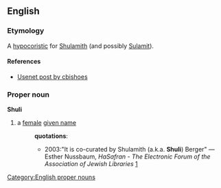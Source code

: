 {{rfd}}
== English ==
=== Etymology ===
A [[hypocoristic]] for [[Shulamith]] (and possibly [[Sulamit]]).
==== References ====
* [http://groups-beta.google.com/group/soc.genealogy.jewish/msg/c1e8d1721e68d194 Usenet post by cbishoes]
=== Proper noun ===
[[Category:English proper nouns]]
'''Shuli'''
# a [[female]] [[given name]]
#:'''quotations''':
#:*2003:"It is co-curated by Shulamith (a.k.a. '''Shuli''') Berger" &mdash; Esther Nussbaum, ''HaSafran - The Electronic Forum of the Association of Jewish Libraries'' [http://www.mail-archive.com/hasafran@lists.acs.ohio-state.edu/msg01188.html]